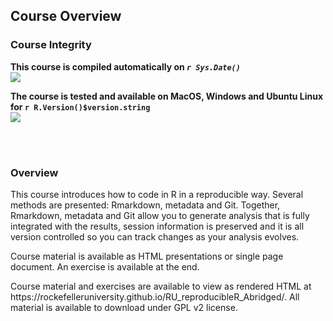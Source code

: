 ## Course Overview

### Course Integrity
**This course is compiled automatically on _`r Sys.Date()`_ **
<br>
[<img src="https://github.com/RockefellerUniversity/RU_reproducibleR_Abridged/workflows/compilation-check/badge.svg">](https://github.com/RockefellerUniversity/RU_reproducibleR_Abridged/actions?query=workflow%3compilation-check)

**The course is tested and available on MacOS, Windows and Ubuntu Linux for `r R.Version()$version.string`**
<br>
[<img src="https://github.com/RockefellerUniversity/RU_reproducibleR_Abridged/workflows/OS-check/badge.svg">](https://github.com/RockefellerUniversity/RU_reproducibleR_Abridged/actions?query=workflow%3AOS-check)

<br>
<br>

### Overview


This course introduces how to code in R in a reproducible way. Several methods are presented: Rmarkdown, metadata and Git. Together, Rmarkdown, metadata and Git allow you to generate analysis that is fully integrated with the results, session information is preserved and it is all version controlled so you can track changes as your analysis evolves.

Course material is available as HTML presentations or single page document. An exercise is available at the end.

Course material and exercises are available to view as rendered HTML at https://rockefelleruniversity.github.io/RU_reproducibleR_Abridged/.
All material is available to download under GPL v2 license.